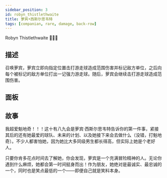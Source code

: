 ```yaml
---
sidebar_position: 3
id: robyn_thistlethwaite
title: 萝宾•西斯尔思韦特
tags: [companian, rare, damage, back-row]
---
```


Robyn Thistlethwaite 🏏👩‍🦱

<!--truncate-->



<CardBasics cardKey={id}/>


## 描述

召唤萝宾，萝宾立即向指定位置击打游走球造成范围伤害并标记敌方单位，之后向每个被标记的敌方单位打出一记强力游走球。随后，萝宾会继续击打游走球造成范围伤害。

## 面板


<LevelComponent/>


<CardDynamicTable cardKey={id}/>


<CardComplexTable cardKey={id}/>





## 故事

我超爱魁地奇！！！这十有八九会是萝宾·西斯尔思韦特告诉你的第一件事，紧接其后的还有她最爱的球队、未来的计划、以及她接下来会去做什么（没错，打魁地奇）。不少人都害怕她，因为她比大多同级男生都长得高，但实际上她是个老好人。

只要你肯多花点时间去了解她，你会发现，萝宾是一个充满冒险精神的人。无论你遇到什么麻烦，她都会第一时间挺身而出！作为朋友，她绝对是最诚实、最忠诚的一个，同时也是笑点最低的一个——即便自己就是笑料本身。



